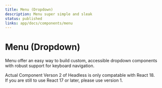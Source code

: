 ```yaml
---
title: Menu (Dropdown)
description: Menu super simple and sleak
status: published
links: app/docs/components/menu
---
```


# Menu (Dropdown)

Menu offer an easy way to build custom, accessible dropdown components with robust support for keyboard navigation.

<Card>
	Actual Component
</Card>

<Note>
	<span>Verson 2 of Headless is only compatable with React 18. If you are still to use React 17 or later, please use version 1.</span>
</Note>
